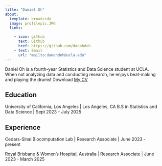 ```yaml
---
title: "Daniel Oh"
about:
  template: broadside
  image: profilepic.JPG
  links:

    - icon: github
      text: Github
      href: https://github.com/danohdoh
    - text: Email
      url: "mailto:danohdoh@ucla.edu"
---
```


Daniel Oh is a fourth-year Statistics and Data Science student at UCLA. When not analyzing data and conducting research, he enjoys beat-making and playing the drums! 
Download [My CV](/Daniel Oh - Resume.pdf)

## Education

University of California, Los Angeles | Los Angeles, CA
B.S in Statistics and Data Science | Sept 2023 - July 2025

## Experience

Cedars-Sinai Biocomputation Lab | Research Associate | June 2023 - present

Royal Brisbane & Women's Hospital, Australia | Research Associate | June 2023 - March 2025 
